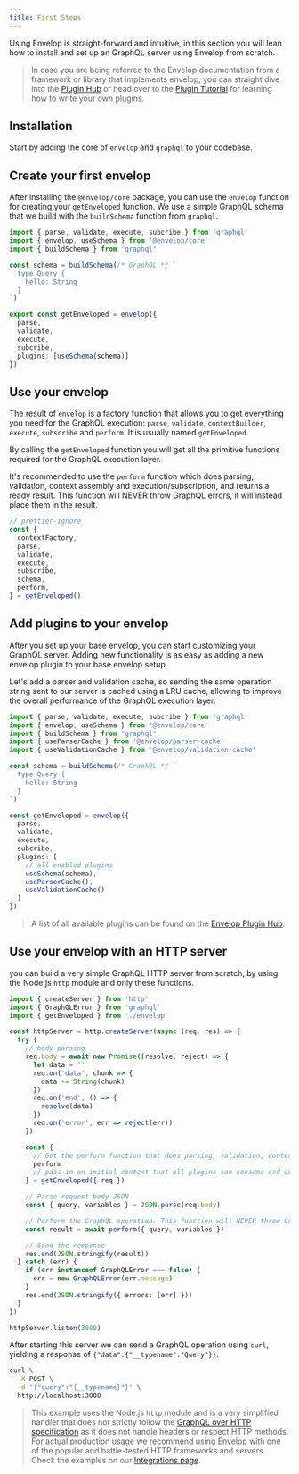 ```yaml
---
title: First Steps
---
```


Using Envelop is straight-forward and intuitive, in this section you will lean how to install and set up an GraphQL server using Envelop from scratch.

> In case you are being referred to the Envelop documentation from a framework or library that implements envelop, you can straight dive into the [Plugin Hub](/plugins) or head over to the [Plugin Tutorial](/docs/plugins) for learning how to write your own plugins.

## Installation

Start by adding the core of `envelop` and `graphql` to your codebase.

<PackageInstall packages="graphql @envelop/core" />

## Create your first envelop

After installing the `@envelop/core` package, you can use the `envelop` function for creating your `getEnveloped` function. We use a simple GraphQL schema that we build with the `buildSchema` function from `graphql`.

```ts
import { parse, validate, execute, subcribe } from 'graphql'
import { envelop, useSchema } from '@envelop/core'
import { buildSchema } from 'graphql'

const schema = buildSchema(/* GraphQL */ `
  type Query {
    hello: String
  }
`)

export const getEnveloped = envelop({
  parse,
  validate,
  execute,
  subcribe,
  plugins: [useSchema(schema)]
})
```

## Use your envelop

The result of `envelop` is a factory function that allows you to get everything you need for the GraphQL execution: `parse`, `validate`, `contextBuilder`, `execute`, `subscribe` and `perform`. It is usually named `getEnveloped`.

By calling the `getEnveloped` function you will get all the primitive functions required for the GraphQL execution layer.

It's recommended to use the `perform` function which does parsing, validation, context assembly and execution/subscription, and returns a ready result. This function will NEVER throw GraphQL errors, it will instead place them in the result.

```ts
// prettier-ignore
const {
  contextFactory,
  parse,
  validate,
  execute,
  subscribe,
  schema,
  perform,
} = getEnveloped()
```

## Add plugins to your envelop

After you set up your base envelop, you can start customizing your GraphQL server. Adding new functionality is as easy as adding a new envelop plugin to your base envelop setup.

Let's add a parser and validation cache, so sending the same operation string sent to our server is cached using a LRU cache, allowing to improve the overall performance of the GraphQL execution layer.

<PackageInstall packages="@envelop/parser-cache @envelop/validation-cache" />

```ts
import { parse, validate, execute, subcribe } from 'graphql'
import { envelop, useSchema } from '@envelop/core'
import { buildSchema } from 'graphql'
import { useParserCache } from '@envelop/parser-cache'
import { useValidationCache } from '@envelop/validation-cache'

const schema = buildSchema(/* GraphQL */ `
  type Query {
    hello: String
  }
`)

const getEnveloped = envelop({
  parse,
  validate,
  execute,
  subcribe,
  plugins: [
    // all enabled plugins
    useSchema(schema),
    useParserCache(),
    useValidationCache()
  ]
})
```

> A list of all available plugins can be found on the [Envelop Plugin Hub](/plugins).

## Use your envelop with an HTTP server

you can build a very simple GraphQL HTTP server from scratch, by using the Node.js `http` module and only these functions.

```ts
import { createServer } from 'http'
import { GraphQLError } from 'graphql'
import { getEnveloped } from './envelop'

const httpServer = http.createServer(async (req, res) => {
  try {
    // body parsing
    req.body = await new Promise((resolve, reject) => {
      let data = ''
      req.on('data', chunk => {
        data += String(chunk)
      })
      req.on('end', () => {
        resolve(data)
      })
      req.on('error', err => reject(err))
    })

    const {
      // Get the perform function that does parsing, validation, context assembly and execution/subscription, and returns a ready GraphQL operation result.
      perform
      // pass in an initial context that all plugins can consume and extend
    } = getEnveloped({ req })

    // Parse request body JSON
    const { query, variables } = JSON.parse(req.body)

    // Perform the GraphQL operation. This function will NEVER throw GraphQL errors, it will instead place them in the result.
    const result = await perform({ query, variables })

    // Send the response
    res.end(JSON.stringify(result))
  } catch (err) {
    if (err instanceof GraphQLError === false) {
      err = new GraphQLError(err.message)
    }
    res.end(JSON.stringify({ errors: [err] }))
  }
})

httpServer.listen(3000)
```

After starting this server we can send a GraphQL operation using `curl`, yielding a response of `{"data":{"__typename":"Query"}}`.

```bash
curl \
  -X POST \
  -d '{"query":"{__typename}"}' \
  http://localhost:3000
```

> This example uses the Node.js `http` module and is a very simplified handler that does not strictly follow the [GraphQL over HTTP specification](https://github.com/graphql/graphql-over-http) as it does not handle headers or respect HTTP methods. For actual production usage we recommend using Envelop with one of the popular and battle-tested HTTP frameworks and servers. Check the examples on our [Integrations page](/docs/integrations).
